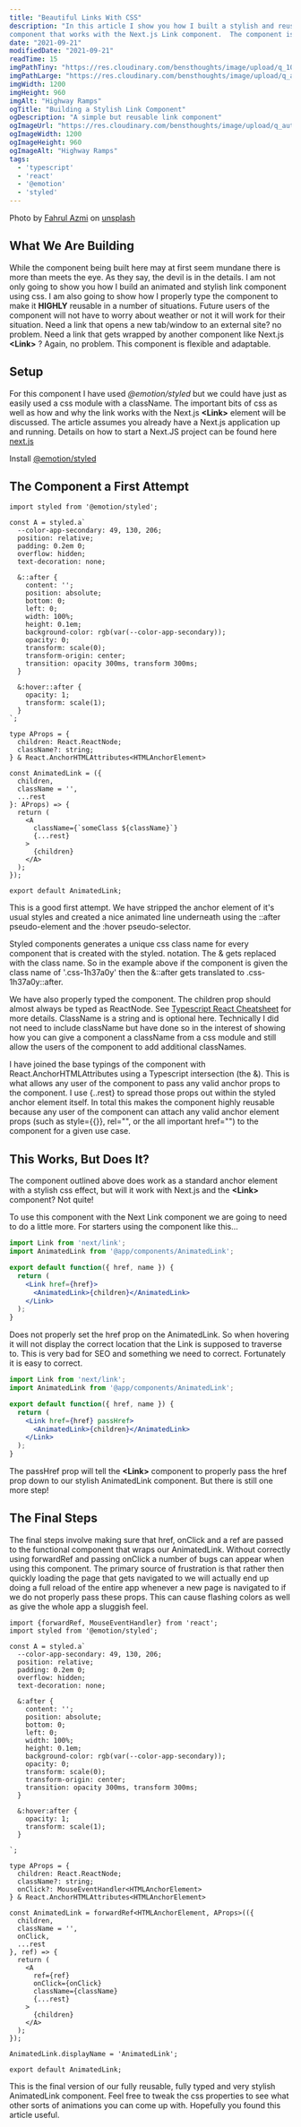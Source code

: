 ```yaml
---
title: "Beautiful Links With CSS"
description: "In this article I show you how I built a stylish and reusable link
component that works with the Next.js Link component.  The component is also fully typed with Typescript."
date: "2021-09-21"
modifiedDate: "2021-09-21"
readTime: 15
imgPathTiny: "https://res.cloudinary.com/bensthoughts/image/upload/q_10/v1632290818/blog/articles/beautiful-typed-links/fahrul-azmi-BnWDqUCWQDU-unsplash_jjx1yv.jpg"
imgPathLarge: "https://res.cloudinary.com/bensthoughts/image/upload/q_auto/v1632290818/blog/articles/beautiful-typed-links/fahrul-azmi-BnWDqUCWQDU-unsplash_jjx1yv.jpg"
imgWidth: 1200
imgHeight: 960
imgAlt: "Highway Ramps"
ogTitle: "Building a Stylish Link Component"
ogDescription: "A simple but reusable link component"
ogImageUrl: "https://res.cloudinary.com/bensthoughts/image/upload/q_auto/v1632290818/blog/articles/beautiful-typed-links/fahrul-azmi-BnWDqUCWQDU-unsplash_jjx1yv.jpg"
ogImageWidth: 1200
ogImageHeight: 960
ogImageAlt: "Highway Ramps"
tags:
  - 'typescript'
  - 'react'
  - '@emotion'
  - 'styled'
---
```


Photo by [Fahrul Azmi](https://unsplash.com/@fahrulazmi?utm_source=unsplash&utm_medium=referral&utm_content=creditCopyText)
on
[unsplash](https://unsplash.com/s/photos/link?utm_source=unsplash&utm_medium=referral&utm_content=creditCopyText)


## What We Are Building

While the component being built here may at first seem mundane there is more than
meets the eye. As they say, the devil is in the details. I am not only going to show
you how I build an animated and stylish link component using css. I am also going to
show how I properly type the component to make it **HIGHLY** reusable in a number of
situations. Future users of the component will not have to worry about weather or not
it will work for their situation. Need a link that opens a new tab/window to an
external site? no problem. Need a link that gets wrapped by another component like
Next.js **<Link\>** ? Again, no problem. This component is flexible and adaptable.

## Setup

For this component I have used *@emotion/styled* but we could have just as easily
used a css module with a className. The important bits of css as well as how and why
the link works with the Next.js **<Link\>** element will be discussed. The article
assumes you already have a Next.js application up and running. Details on how to
start a Next.JS project can be found here [next.js](https://nextjs.org/docs)

Install [@emotion/styled](https://emotion.sh/docs/install)

<CommandLine
  title="install @emotion/styled"
  command="npm"
  options="install"
  args="@emotion/styled"
/>

## The Component a First Attempt

```jsx:/components/AnimatedLink/index.tsx
import styled from '@emotion/styled';

const A = styled.a`
  --color-app-secondary: 49, 130, 206;
  position: relative;
  padding: 0.2em 0;
  overflow: hidden;
  text-decoration: none;

  &::after {
    content: '';
    position: absolute;
    bottom: 0;
    left: 0;
    width: 100%;
    height: 0.1em;
    background-color: rgb(var(--color-app-secondary));
    opacity: 0;
    transform: scale(0);
    transform-origin: center;
    transition: opacity 300ms, transform 300ms;
  }

  &:hover::after {
    opacity: 1;
    transform: scale(1);
  }
`;

type AProps = {
  children: React.ReactNode;
  className?: string;
} & React.AnchorHTMLAttributes<HTMLAnchorElement>

const AnimatedLink = ({
  children,
  className = '',
  ...rest
}: AProps) => {
  return (
    <A
      className={`someClass ${className}`}
      {...rest}
    >
      {children}
    </A>
  );
});

export default AnimatedLink;
```

This is a good first attempt. We have stripped the anchor element of it's usual
styles and created a nice animated line underneath using the ::after pseudo-element
and the :hover pseudo-selector.

Styled components generates a unique css class name for every component that is
created with the styled. notation. The & gets replaced with the class name. So in the
example above if the component is given the class name of '.css-1h37a0y' then the &::after gets translated to .css-1h37a0y::after.

We have also properly typed the component. The children prop should almost always be
typed as ReactNode. See [Typescript React
Cheatsheet](https://react-typescript-cheatsheet.netlify.app/docs/basic/getting-started/basic_type_example#useful-react-prop-type-examples)
for more details. ClassName is a string and is optional here. Technically I did not
need to include className but have done so in the interest of showing how you can
give a component a className from a css module and still allow the users of the
component to add additional classNames.

I have joined the base typings of the component with React.AnchorHTMLAttributes<HTMLAnchorElement/> using a Typescript intersection (the
&). This is what allows any user of the component to pass any valid anchor props to
the component. I use {..rest} to spread those props out within the styled anchor
element itself. In total this makes the component highly reusable because any user of
the component can attach any valid anchor element props (such as style={{}}, rel="",
or the all important href="") to the component for a given use case.

## This Works, But Does It?

The component outlined above does work as a standard anchor element with a stylish
css effect, but will it work with Next.js and the **<Link\>** component? Not quite!

To use this component with the Next Link component we are going to need to do a
little more. For starters using the component like this...

```jsx
import Link from 'next/link';
import AnimatedLink from '@app/components/AnimatedLink';

export default function({ href, name }) {
  return (
    <Link href={href}>
      <AnimatedLink>{children}</AnimatedLink>
    </Link>
  );
}
```
Does not properly set the href prop on the AnimatedLink. So when hovering it will not
display the correct location that the Link is supposed to traverse to. This is very
bad for SEO and something we need to correct. Fortunately it is easy to correct.

```jsx
import Link from 'next/link';
import AnimatedLink from '@app/components/AnimatedLink';

export default function({ href, name }) {
  return (
    <Link href={href} passHref>
      <AnimatedLink>{children}</AnimatedLink>
    </Link>
  );
}
```
The passHref prop will tell the **<Link\>** component to properly pass the href prop
down to our stylish AnimatedLink component. But there is still one more step!

## The Final Steps

The final steps involve making sure that href, onClick and a ref are passed to the
functional component that wraps our AnimatedLink. Without correctly using forwardRef
and passing onClick a number of bugs can appear when using this component. The
primary source of frustration is that rather then quickly loading the page that gets
navigated to we will actually end up doing a full reload of the entire app whenever a
new page is navigated to if we do not properly pass these props. This can cause
flashing colors as well as give the whole app a sluggish feel.

```jsx:/components/AnimatedLink/index.tsx
import {forwardRef, MouseEventHandler} from 'react';
import styled from '@emotion/styled';

const A = styled.a`
  --color-app-secondary: 49, 130, 206;
  position: relative;
  padding: 0.2em 0;
  overflow: hidden;
  text-decoration: none;

  &:after {
    content: '';
    position: absolute;
    bottom: 0;
    left: 0;
    width: 100%;
    height: 0.1em;
    background-color: rgb(var(--color-app-secondary));
    opacity: 0;
    transform: scale(0);
    transform-origin: center;
    transition: opacity 300ms, transform 300ms;
  }

  &:hover:after {
    opacity: 1;
    transform: scale(1);
  }

`;

type AProps = {
  children: React.ReactNode;
  className?: string;
  onClick?: MouseEventHandler<HTMLAnchorElement>
} & React.AnchorHTMLAttributes<HTMLAnchorElement>

const AnimatedLink = forwardRef<HTMLAnchorElement, AProps>(({
  children,
  className = '',
  onClick,
  ...rest
}, ref) => {
  return (
    <A
      ref={ref}
      onClick={onClick}
      className={className}
      {...rest}
    >
      {children}
    </A>
  );
});

AnimatedLink.displayName = 'AnimatedLink';

export default AnimatedLink;
```

This is the final version of our fully reusable, fully typed and very stylish
AnimatedLink component. Feel free to tweak the css properties to see what other sorts
of animations you can come up with. Hopefully you found this article useful.